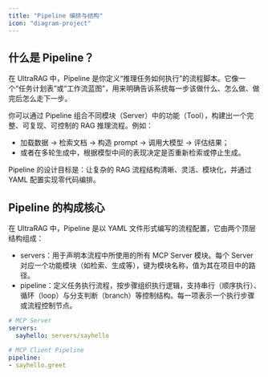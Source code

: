 ```yaml
---
title: "Pipeline 编排与结构"
icon: "diagram-project"
---
```


## 什么是 Pipeline？

在 UltraRAG 中，Pipeline 是你定义“推理任务如何执行”的流程脚本。它像一个“任务计划表”或“工作流蓝图”，用来明确告诉系统每一步该做什么、怎么做、做完后怎么走下一步。

你可以通过 Pipeline 组合不同模块（Server）中的功能（Tool），构建出一个完整、可复现、可控制的 RAG 推理流程。例如：

- 加载数据 → 检索文档 → 构造 prompt → 调用大模型 → 评估结果；
- 或者在多轮生成中，根据模型中间的表现决定是否重新检索或停止生成。

Pipeline 的设计目标是：让复杂的 RAG 流程结构清晰、灵活、模块化，并通过 YAML 配置实现零代码编排。

## Pipeline 的构成核心

在 UltraRAG 中，Pipeline 是以 YAML 文件形式编写的流程配置，它由两个顶层结构组成：

- servers：用于声明本流程中所使用的所有 MCP Server 模块。每个 Server 对应一个功能模块（如检索、生成等），键为模块名称，值为其在项目中的路径。
- pipeline：定义任务执行流程，按步骤组织执行逻辑，支持串行（顺序执行）、循环（loop）与分支判断（branch）等控制结构。每一项表示一个执行步骤或流程控制节点。

```yaml
# MCP Server
servers:
  sayhello: servers/sayhello

# MCP Client Pipeline
pipeline:
- sayhello.greet
```